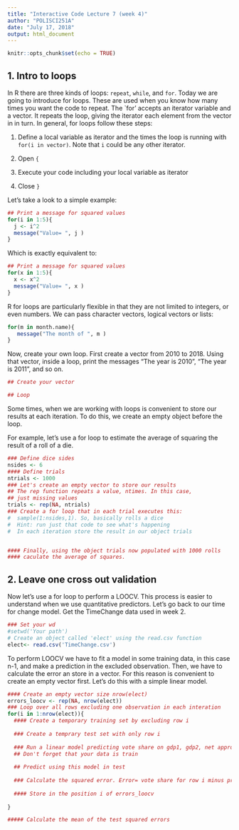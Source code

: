 ---
title: "Interactive Code Lecture 7 (week 4)"
author: "POLISCI251A"
date: "July 17, 2018"
output: html_document
---

```{r setup, include=FALSE}
knitr::opts_chunk$set(echo = TRUE)
```

## 1. Intro to loops

In R there are three kinds of loops: `repeat`, `while`, and `for`. Today we are going to introduce for loops. These are used when you know how many times you want the code to repeat. The `for' accepts an iterator variable and a vector. It repeats the loop, giving the iterator each element from the vector in in turn. In general, for loops follow these steps:

1. Define a local variable as iterator and the times the loop is running with `for(i in vector)`. Note that `i` could be any other iterator. 

2. Open `{`

3. Execute your code including your local variable as iterator

4. Close `}`


Let's take a look to a simple example:

```{r}
## Print a message for squared values
for(i in 1:5){
  j <- i^2
  message("Value= ", j )
}
```

Which is exactly equivalent to: 

```{r}
## Print a message for squared values
for(x in 1:5){
  x <- x^2
  message("Value= ", x )
}
```

R for loops are particularly flexible in that they are not limited to integers, or even numbers. We can pass character vectors, logical vectors or lists:

```{r}
for(m in month.name){
   message("The month of ", m )
}
```

Now, create your own loop. First create a vector from 2010 to 2018. Using that vector, inside a loop, print the messages "The year is 2010", "The year is 2011", and so on.

```{r}
## Create your vector

## Loop

```

Some times, when we are working with loops is convenient to store our results at each iteration. To do this, we create an empty object before the loop.

For example, let's use a for loop to estimate the average of squaring the result of a roll of a die.

```{r}
### Define dice sides
nsides <- 6
#### Define trials
ntrials <- 1000
### Let's create an empty vector to store our results
## The rep function repeats a value, ntimes. In this case, 
## just missing values
trials <- rep(NA, ntrials)
### Create a for loop that in each trial executes this:
#  sample(1:nsides,1). So, basically rolls a dice
#  Hint: run just that code to see what's happening
#  In each iteration store the result in our object trials


#### Finally, using the object trials now populated with 1000 rolls
#### caculate the average of squares. 


```


## 2. Leave one cross out validation

Now let's use a for loop to perform a LOOCV. This process is easier to understand when we use quantitative predictors. Let's go back to our time for change model. Get the TimeChange data used in week 2.

```{r, eval=FALSE}
### Set your wd
#setwd('Your path')
# Create an object called 'elect' using the read.csv function
elect<- read.csv('TimeChange.csv')
```
To perform LOOCV we have to fit a model in some training data, in this case n-1, and make a prediction in the excluded observation. Then, we have to calculate the error an store in a vector. For this reason is convenient to create an empty vector first. Let's do this with a simple linear model.  

```{r, eval=FALSE}
#### Create an empty vector size nrow(elect)
errors_loocv <- rep(NA, nrow(elect))
### Loop over all rows excluding one observation in each interation
for(i in 1:nrow(elect)){
  #### Create a temporary training set by excluding row i
 
  ### Create a temprary test set with only row i
  
  ### Run a linear model predicting vote share on gdp1, gdp2, net approval and two terms
  ## Don't forget that your data is train
  
  ## Predict using this model in test
  
  ### Calculate the squared error. Error= vote share for row i minus prediction
  
  #### Store in the position i of errors_loocv
  
}

##### Calculate the mean of the test squared errors



```


